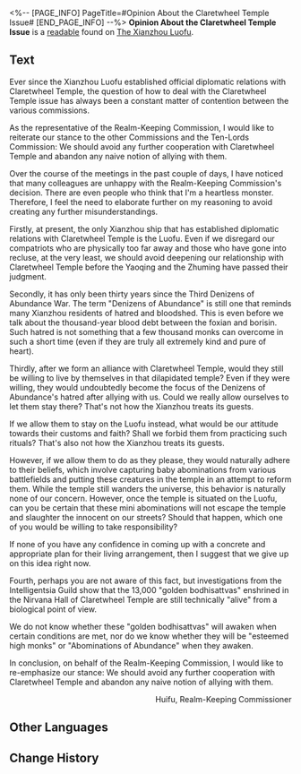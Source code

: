 <%-- [PAGE_INFO]
PageTitle=#Opinion About the Claretwheel Temple Issue#
[END_PAGE_INFO] --%>
{{Readable Infobox
|id           = 396
|partIds      = 190691
|title        = 
|image        = Item Xianzhou Parchment.png
|world        = The Xianzhou Luofu
|parts        = 1
|author       = <!--to be added-->
|description  = An official response regarding the monks of Claretwheel Temple.
|part1        = Opinion About the Claretwheel Temple Issue
|source1      = {{cx|Source missing}}
|characters   = 
|factions     = Intelligentsia Guild
}}
'''Opinion About the Claretwheel Temple Issue''' is a [[readable]] found on [[The Xianzhou Luofu]].
<!--
==Location==
{{Map Embed|<map name>|<marker id>}}
-->
==Text==
Ever since the Xianzhou Luofu established official diplomatic relations with Claretwheel Temple, the question of how to deal with the Claretwheel Temple issue has always been a constant matter of contention between the various commissions.

As the representative of the Realm-Keeping Commission, I would like to reiterate our stance to the other Commissions and the Ten-Lords Commission: We should avoid any further cooperation with Claretwheel Temple and abandon any naive notion of allying with them.

Over the course of the meetings in the past couple of days, I have noticed that many colleagues are unhappy with the Realm-Keeping Commission's decision. There are even people who think that I'm a heartless monster. Therefore, I feel the need to elaborate further on my reasoning to avoid creating any further misunderstandings.

Firstly, at present, the only Xianzhou ship that has established diplomatic relations with Claretwheel Temple is the Luofu. Even if we disregard our compatriots who are physically too far away and those who have gone into recluse, at the very least, we should avoid deepening our relationship with Claretwheel Temple before the Yaoqing and the Zhuming have passed their judgment.

Secondly, it has only been thirty years since the Third Denizens of Abundance War. The term "Denizens of Abundance" is still one that reminds many Xianzhou residents of hatred and bloodshed. This is even before we talk about the thousand-year blood debt between the foxian and borisin. Such hatred is not something that a few thousand monks can overcome in such a short time (even if they are truly all extremely kind and pure of heart).

Thirdly, after we form an alliance with Claretwheel Temple, would they still be willing to live by themselves in that dilapidated temple? Even if they were willing, they would undoubtedly become the focus of the Denizens of Abundance's hatred after allying with us. Could we really allow ourselves to let them stay there? That's not how the Xianzhou treats its guests.

If we allow them to stay on the Luofu instead, what would be our attitude towards their customs and faith? Shall we forbid them from practicing such rituals? That's also not how the Xianzhou treats its guests.

However, if we allow them to do as they please, they would naturally adhere to their beliefs, which involve capturing baby abominations from various battlefields and putting these creatures in the temple in an attempt to reform them. While the temple still wanders the universe, this behavior is naturally none of our concern. However, once the temple is situated on the Luofu, can you be certain that these mini abominations will not escape the temple and slaughter the innocent on our streets? Should that happen, which one of you would be willing to take responsibility?

If none of you have any confidence in coming up with a concrete and appropriate plan for their living arrangement, then I suggest that we give up on this idea right now.

Fourth, perhaps you are not aware of this fact, but investigations from the Intelligentsia Guild show that the 13,000 "golden bodhisattvas" enshrined in the Nirvana Hall of Claretwheel Temple are still technically "alive" from a biological point of view.

We do not know whether these "golden bodhisattvas" will awaken when certain conditions are met, nor do we know whether they will be "esteemed high monks" or "Abominations of Abundance" when they awaken.

In conclusion, on behalf of the Realm-Keeping Commission, I would like to re-emphasize our stance: We should avoid any further cooperation with Claretwheel Temple and abandon any naive notion of allying with them.

<div align="right">Huifu, Realm-Keeping Commissioner</div>

<!--
==Trivia==
* 
-->
==Other Languages==
{{Other Languages
|en   = Opinion About the Claretwheel Temple Issue
|zhs  = 关于丹轮寺问题的意见
|zht  = 關於丹輪寺問題的意見
|ja   = 丹輪寺問題に関する意見書
|ko   = 단륜사 문제에 대한 의견
|es   = Opinión sobre los problemas en el Templo del Disco Argénteo
|fr   = Opinion concernant le problème du Temple de la Roue cramoisie
|ru   = Мнение о проблемах, связанных с Храмом Колеса
|th   = ความเห็นเกี่ยวกับ เรื่องอารามกงล้อสีชาด
|vi   = Ý Kiến Về Vấn Đề Đan Luân Tự
|de   = Stellungnahme zum Tempel des Karmesinrades
|id   = Pendapat Mengenai Masalah Claretwheel Temple
|pt   = Opinião Sobre o Problema do Templo da Roda Carmesim
}}

==Change History==
{{Change History|2.5}}